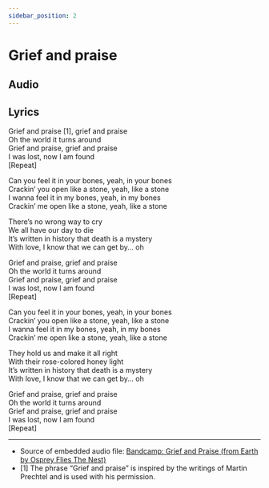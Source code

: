 ```yaml
---  
sidebar_position: 2
---  
```


# Grief and praise  



## Audio

<AudioComponent source="/audio/grief-and-praise.m4a"/>  

## Lyrics 



Grief and praise [1], grief and praise  
Oh the world it turns around  
Grief and praise, grief and praise  
I was lost, now I am found  
[Repeat]  

  
Can you feel it in your bones, yeah, in your bones  
Crackin’ you open like a stone, yeah, like a stone  
I wanna feel it in my bones, yeah, in my bones  
Crackin’ me open like a stone, yeah, like a stone  
  
There’s no wrong way to cry  
We all have our day to die  
It’s written in history that death is a mystery  
With love, I know that we can get by... oh  
  
Grief and praise, grief and praise  
Oh the world it turns around  
Grief and praise, grief and praise  
I was lost, now I am found  
[Repeat]  
  
Can you feel it in your bones, yeah, in your bones  
Crackin’ you open like a stone, yeah, like a stone  
I wanna feel it in my bones, yeah, in my bones  
Crackin’ me open like a stone, yeah, like a stone  
  
They hold us and make it all right  
With their rose-colored honey light  
It’s written in history that death is a mystery  
With love, I know that we can get by... oh  
  
Grief and praise, grief and praise  
Oh the world it turns around  
Grief and praise, grief and praise  
I was lost, now I am found  
[Repeat]  
  
----  
  
- Source of embedded audio file: [Bandcamp: Grief and Praise (from Earth by Osprey Flies The Nest)](https://ospreyfliesthenest.bandcamp.com/track/grief-and-praise)  
- [1] The phrase “Grief and praise” is inspired by the writings of Martin Prechtel and is used with his permission.  
